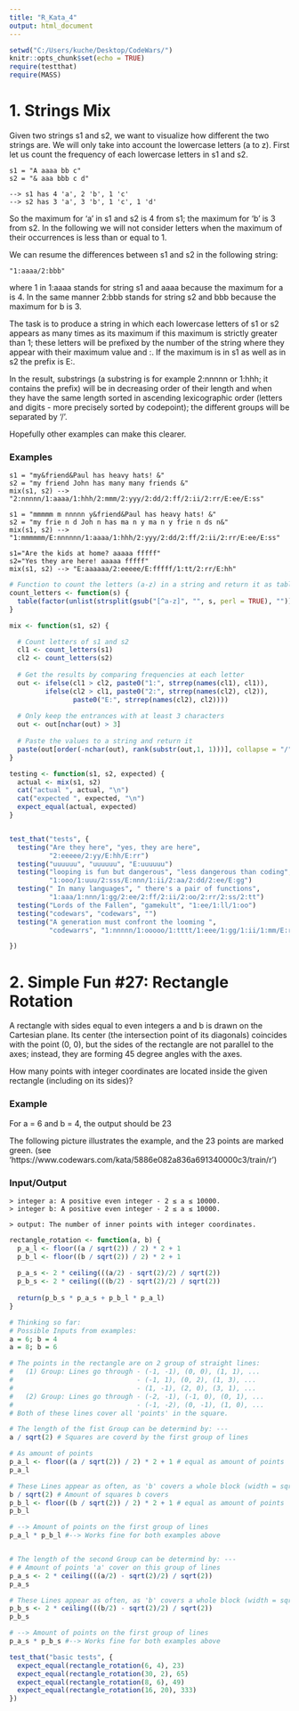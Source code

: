 ```yaml
---
title: "R_Kata_4"
output: html_document
---
```

  
```r
setwd("C:/Users/kuche/Desktop/CodeWars/")
knitr::opts_chunk$set(echo = TRUE)
require(testthat)
require(MASS)
```

# 1. Strings Mix

Given two strings s1 and s2, we want to visualize how different the two strings 
are. We will only take into account the lowercase letters (a to z). First let us
count the frequency of each lowercase letters in s1 and s2.

    s1 = "A aaaa bb c"
    s2 = "& aaa bbb c d"

    --> s1 has 4 'a', 2 'b', 1 'c'
    --> s2 has 3 'a', 3 'b', 1 'c', 1 'd'
    
So the maximum for 'a' in s1 and s2 is 4 from s1; the maximum for 'b' is 3 from s2.
In the following we will not consider letters when the maximum of their 
occurrences is less than or equal to 1.

We can resume the differences between s1 and s2 in the following string: 

    "1:aaaa/2:bbb" 
where 1 in 1:aaaa stands for string s1 and aaaa because the maximum for a is 4. 
In the same manner 2:bbb stands for string s2 and bbb because the maximum for b is 3.

The task is to produce a string in which each lowercase letters of s1 or s2 
appears as many times as its maximum if this maximum is strictly greater than 1; 
these letters will be prefixed by the number of the string where they appear with
their maximum value and :. If the maximum is in s1 as well as in s2 the prefix is E:.

In the result, substrings (a substring is for example 2:nnnnn or 1:hhh; it contains
the prefix) will be in decreasing order of their length and when they have the same
length sorted in ascending lexicographic order (letters and digits - more precisely
sorted by codepoint); the different groups will be separated by '/'. 

Hopefully other examples can make this clearer.

### Examples

    s1 = "my&friend&Paul has heavy hats! &"
    s2 = "my friend John has many many friends &"
    mix(s1, s2) --> "2:nnnnn/1:aaaa/1:hhh/2:mmm/2:yyy/2:dd/2:ff/2:ii/2:rr/E:ee/E:ss"

    s1 = "mmmmm m nnnnn y&friend&Paul has heavy hats! &"
    s2 = "my frie n d Joh n has ma n y ma n y frie n ds n&"
    mix(s1, s2) --> "1:mmmmmm/E:nnnnnn/1:aaaa/1:hhh/2:yyy/2:dd/2:ff/2:ii/2:rr/E:ee/E:ss"

    s1="Are the kids at home? aaaaa fffff"
    s2="Yes they are here! aaaaa fffff"
    mix(s1, s2) --> "E:aaaaaa/2:eeeee/E:fffff/1:tt/2:rr/E:hh"

```r
# Function to count the letters (a-z) in a string and return it as table
count_letters <- function(s) {
  table(factor(unlist(strsplit(gsub("[^a-z]", "", s, perl = TRUE), "")), levels = letters))
}

mix <- function(s1, s2) {

  # Count letters of s1 and s2 
  cl1 <- count_letters(s1)
  cl2 <- count_letters(s2)
  
  # Get the results by comparing frequencies at each letter
  out <- ifelse(cl1 > cl2, paste0("1:", strrep(names(cl1), cl1)),
         ifelse(cl2 > cl1, paste0("2:", strrep(names(cl2), cl2)),
                paste0("E:", strrep(names(cl2), cl2))))
  
  # Only keep the entrances with at least 3 characters 
  out <- out[nchar(out) > 3]
  
  # Paste the values to a string and return it
  paste(out[order(-nchar(out), rank(substr(out,1, 1)))], collapse = "/")
}

```

```r
testing <- function(s1, s2, expected) {
  actual <- mix(s1, s2)
  cat("actual ", actual, "\n")
  cat("expected ", expected, "\n")
  expect_equal(actual, expected)
}


test_that("tests", {
  testing("Are they here", "yes, they are here", 
          "2:eeeee/2:yy/E:hh/E:rr")
  testing("uuuuuu", "uuuuuu", "E:uuuuuu")
  testing("looping is fun but dangerous", "less dangerous than coding", 
          "1:ooo/1:uuu/2:sss/E:nnn/1:ii/2:aa/2:dd/2:ee/E:gg")
  testing(" In many languages", " there's a pair of functions", 
          "1:aaa/1:nnn/1:gg/2:ee/2:ff/2:ii/2:oo/2:rr/2:ss/2:tt")
  testing("Lords of the Fallen", "gamekult", "1:ee/1:ll/1:oo")
  testing("codewars", "codewars", "")
  testing("A generation must confront the looming ", 
          "codewarrs", "1:nnnnn/1:ooooo/1:tttt/1:eee/1:gg/1:ii/1:mm/E:rr")

})

```
# 2. Simple Fun #27: Rectangle Rotation

A rectangle with sides equal to even integers a and b is drawn on the Cartesian 
plane. Its center (the intersection point of its diagonals) coincides with the 
point (0, 0), but the sides of the rectangle are not parallel to the axes; 
instead, they are forming 45 degree angles with the axes.

How many points with integer coordinates are located inside the given rectangle 
(including on its sides)?

### Example
For a = 6 and b = 4, the output should be 23

The following picture illustrates the example, and the 23 points are marked green.
(see 'https://www.codewars.com/kata/5886e082a836a691340000c3/train/r')

### Input/Output
    > integer a: A positive even integer - 2 ≤ a ≤ 10000.
    > integer b: A positive even integer - 2 ≤ a ≤ 10000.

    > output: The number of inner points with integer coordinates.
    
```r
rectangle_rotation <- function(a, b) {
  p_a_l <- floor((a / sqrt(2)) / 2) * 2 + 1 
  p_b_l <- floor((b / sqrt(2)) / 2) * 2 + 1 
  
  p_a_s <- 2 * ceiling(((a/2) - sqrt(2)/2) / sqrt(2))
  p_b_s <- 2 * ceiling(((b/2) - sqrt(2)/2) / sqrt(2))
  
  return(p_b_s * p_a_s + p_b_l * p_a_l)
}

# Thinking so far:
# Possible Inputs from examples:
a = 6; b = 4
a = 8; b = 6

# The points in the rectangle are on 2 group of straight lines:
#   (1) Group: Lines go through - (-1, -1), (0, 0), (1, 1), ...
#                               - (-1, 1), (0, 2), (1, 3), ...
#                               - (1, -1), (2, 0), (3, 1), ...
#   (2) Group: Lines go through - (-2, -1), (-1, 0), (0, 1), ...
#                               - (-1, -2), (0, -1), (1, 0), ...
# Both of these lines cover all 'points' in the square. 

# The length of the fist Group can be determind by: ---
a / sqrt(2) # Squares are coverd by the first group of lines 

# As amount of points
p_a_l <- floor((a / sqrt(2)) / 2) * 2 + 1 # equal as amount of points
p_a_l

# These Lines appear as often, as 'b' covers a whole block (width = sqrt(2))
b / sqrt(2) # Amount of squares b covers
p_b_l <- floor((b / sqrt(2)) / 2) * 2 + 1 # equal as amount of points
p_b_l

# --> Amount of points on the first group of lines
p_a_l * p_b_l #--> Works fine for both examples above


# The length of the second Group can be determind by: ---
# # Amount of points 'a' cover on this group of lines
p_a_s <- 2 * ceiling(((a/2) - sqrt(2)/2) / sqrt(2))
p_a_s

# These Lines appear as often, as 'b' covers a whole block (width = sqrt(2))
p_b_s <- 2 * ceiling(((b/2) - sqrt(2)/2) / sqrt(2))
p_b_s

# --> Amount of points on the first group of lines
p_a_s * p_b_s #--> Works fine for both examples above
```
```r
test_that("basic tests", {
  expect_equal(rectangle_rotation(6, 4), 23)
  expect_equal(rectangle_rotation(30, 2), 65)
  expect_equal(rectangle_rotation(8, 6), 49)
  expect_equal(rectangle_rotation(16, 20), 333)
})
```

